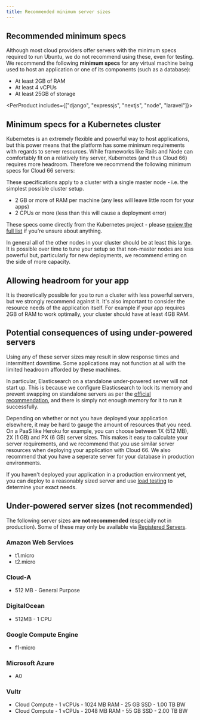 ```yaml
---
title: Recommended minimum server sizes
---
```


## Recommended minimum specs

Although most cloud providers offer servers with the minimum specs required to run Ubuntu, we do not recommend using these, even for testing. We recommend the following **minimum specs** for any virtual machine being used to host an application or one of its components (such as a database):

- At least 2GB of RAM
- At least 4 vCPUs
- At least 25GB of storage

<PerProduct includes={["django", "expressjs", "nextjs", "node", "laravel"]}>

## Minimum specs for a Kubernetes cluster

Kubernetes is an extremely flexible and powerful way to host applications, but this power means that the platform has some minimum requirements with regards to server resources. While frameworks like Rails and Node can comfortably fit on a relatively tiny server, Kubernetes (and thus Cloud 66) requires more headroom. Therefore we recommend the following minimum specs for Cloud 66 servers: 

These specifications apply to a cluster with a single master node - i.e. the simplest possible cluster setup. 

- 2 GB or more of RAM per machine (any less will leave little room for your apps)
- 2 CPUs or more (less than this will cause a deployment error)

These specs come directly from the Kubernetes project - please [review the full list](https://kubernetes.io/docs/setup/production-environment/tools/kubeadm/install-kubeadm#before-you-begin) if you're unsure about anything. 

In general all of the other nodes in your cluster should be at least this large. It is possible over time to tune your setup so that non-master nodes are less powerful but, particularly for new deployments, we recommend erring on the side of more capacity.

## Allowing headroom for your app

It is theoretically possible for you to run a cluster with less powerful servers, but we strongly recommend against it. It's also important to consider the resource needs of the application itself. For example if your app requires 2GB of RAM to work optimally, your cluster should have at least 4GB RAM.

</PerProduct>

## Potential consequences of using under-powered servers

Using any of these server sizes may result in slow response times and intermittent downtime. Some applications may not function at all with the limited headroom afforded by these machines.

In particular, Elasticsearch on a standalone under-powered server will not start up. This is because we configure Elasticsearch to lock its memory and prevent swapping on standalone servers as per the [official recommendation](https://www.elastic.co/guide/en/elasticsearch/guide/current/heap-sizing/), and there is simply not enough memory for it to run it successfully.

Depending on whether or not you have deployed your application elsewhere, it may be hard to gauge the amount of resources that you need. On a PaaS like Heroku for example, you can choose between 1X (512 MB), 2X (1 GB) and PX (6 GB) server sizes. This makes it easy to calculate your server requirements, and we recommend that you use similar server resources when deploying your application with Cloud 66. We also recommend that you have a seperate server for your database in production environments.

If you haven't deployed your application in a production environment yet, you can deploy to a reasonably sized server and use [load testing](/docs/servers/load-testing) to determine your exact needs.

## Under-powered server sizes (not recommended)

The following server sizes **are not recommended** (especially not in production). Some of these may only be available via [Registered Servers](/docs/servers/registered-servers).

### Amazon Web Services

- t1.micro
- t2.micro

### Cloud-A

- 512 MB - General Purpose

### DigitalOcean

- 512MB - 1 CPU

### Google Compute Engine

- f1-micro

### Microsoft Azure

- A0

### Vultr

- Cloud Compute - 1 vCPUs - 1024 MB RAM - 25 GB SSD - 1.00 TB BW
- Cloud Compute - 1 vCPUs - 2048 MB RAM - 55 GB SSD - 2.00 TB BW
